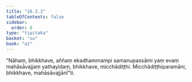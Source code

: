 ```yaml
---
title: "16.3.3"
tableOfContents: false
sidebar:
  order: 8
type: "tipitaka"
basket: "su"
book: "a1"
---
```



<DynamicBreadcrumb />

<Division number="310" book="a1">

<Paragraph number="399" book="a1">
“Nāhaṃ, bhikkhave, aññaṃ ekadhammampi samanupassāmi yaṃ evaṃ mahāsāvajjaṃ yathayidaṃ, bhikkhave, micchādiṭṭhi. Micchādiṭṭhiparamāni, bhikkhave, mahāsāvajjānī”ti.
</Paragraph>
</Division>